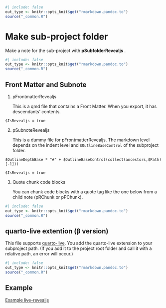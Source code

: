 ```r
#| include: false
out_type <- knitr::opts_knit$get("rmarkdown.pandoc.to")
source("_common.R")
```
# Make sub-project folder {#sec-make-revealjs-subproject }

Make a note for the sub-project with **pSubfolderRevealjs** .


```r
#| include: false
out_type <- knitr::opts_knit$get("rmarkdown.pandoc.to")
source("_common.R")
```
## Front Matter and Subnote


1. pFrontmatterRevealjs
    
    This is a qmd file that contains a Front Matter. When you export, it has descendants' contents.


`$IsRevealjs = true`


2. pSubnoteRevealjs

    This is a dummy file for pFrontmatterRevealjs. The markdown level depends on the indent level and `$OutlineBaseControl` of the subproject folder.

```
$OutlineDepthBase * "#" + $OutlineBaseControl(collect(ancestors,$Path)[-1]))
```
 
`$IsRevealjs = true`

3. Quote chunk code blocks

    You can chunk code blocks with a quote tag like the one below from a child note (pRChunk or pPChunk).
    <chunk:chunknotename>
 


```r
#| include: false
out_type <- knitr::opts_knit$get("rmarkdown.pandoc.to")
source("_common.R")
```
## quarto-live extention (β version)

This file supports [quarto-live](https://r-wasm.github.io/quarto-live/).
You add the quarto-live extension to your subproject path.
(If you add it to the project root folder and call it with a relative path, an error will occur.)


```r
#| include: false
out_type <- knitr::opts_knit$get("rmarkdown.pandoc.to")
source("_common.R")
```
## Example

[Example live-revealjs](https://fryagbye.quarto.pub/quarto-presentations/#/title-slide)





